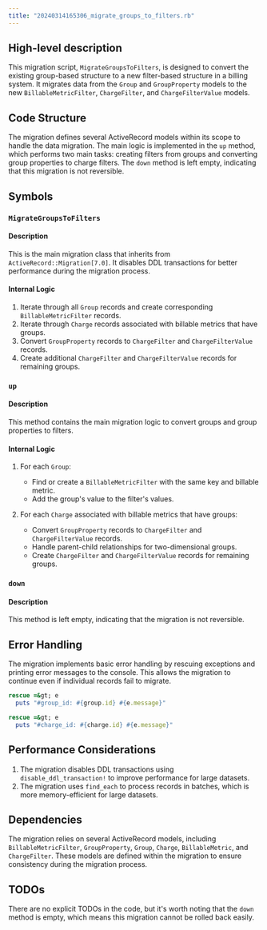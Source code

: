 ```yaml
---
title: "20240314165306_migrate_groups_to_filters.rb"
---
```


## High-level description
This migration script, `MigrateGroupsToFilters`, is designed to convert the existing group-based structure to a new filter-based structure in a billing system. It migrates data from the `Group` and `GroupProperty` models to the new `BillableMetricFilter`, `ChargeFilter`, and `ChargeFilterValue` models.

## Code Structure
The migration defines several ActiveRecord models within its scope to handle the data migration. The main logic is implemented in the `up` method, which performs two main tasks: creating filters from groups and converting group properties to charge filters. The `down` method is left empty, indicating that this migration is not reversible.

## Symbols

### `MigrateGroupsToFilters`
#### Description
This is the main migration class that inherits from `ActiveRecord::Migration[7.0]`. It disables DDL transactions for better performance during the migration process.

#### Internal Logic
1. Iterate through all `Group` records and create corresponding `BillableMetricFilter` records.
2. Iterate through `Charge` records associated with billable metrics that have groups.
3. Convert `GroupProperty` records to `ChargeFilter` and `ChargeFilterValue` records.
4. Create additional `ChargeFilter` and `ChargeFilterValue` records for remaining groups.

### `up`
#### Description
This method contains the main migration logic to convert groups and group properties to filters.

#### Internal Logic
1. For each `Group`:
   - Find or create a `BillableMetricFilter` with the same key and billable metric.
   - Add the group's value to the filter's values.

2. For each `Charge` associated with billable metrics that have groups:
   - Convert `GroupProperty` records to `ChargeFilter` and `ChargeFilterValue` records.
   - Handle parent-child relationships for two-dimensional groups.
   - Create `ChargeFilter` and `ChargeFilterValue` records for remaining groups.

### `down`
#### Description
This method is left empty, indicating that the migration is not reversible.

## Error Handling
The migration implements basic error handling by rescuing exceptions and printing error messages to the console. This allows the migration to continue even if individual records fail to migrate.

```ruby
rescue =&gt; e
  puts "#group_id: #{group.id} #{e.message}"
```

```ruby
rescue =&gt; e
  puts "#charge_id: #{charge.id} #{e.message}"
```

## Performance Considerations
1. The migration disables DDL transactions using `disable_ddl_transaction!` to improve performance for large datasets.
2. The migration uses `find_each` to process records in batches, which is more memory-efficient for large datasets.

## Dependencies
The migration relies on several ActiveRecord models, including `BillableMetricFilter`, `GroupProperty`, `Group`, `Charge`, `BillableMetric`, and `ChargeFilter`. These models are defined within the migration to ensure consistency during the migration process.

## TODOs
There are no explicit TODOs in the code, but it's worth noting that the `down` method is empty, which means this migration cannot be rolled back easily.